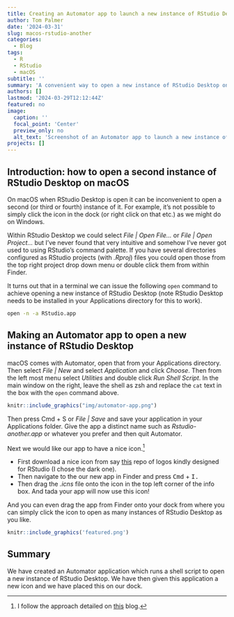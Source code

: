 ```yaml
---
title: Creating an Automator app to launch a new instance of RStudio Desktop on macOS
author: Tom Palmer
date: '2024-03-31'
slug: macos-rstudio-another
categories:
  - Blog
tags:
  - R
  - RStudio
  - macOS
subtitle: ''
summary: 'A convenient way to open a new instance of RStudio Desktop on macOS.'
authors: []
lastmod: '2024-03-29T12:12:44Z'
featured: no
image:
  caption: ''
  focal_point: 'Center'
  preview_only: no
  alt_text: 'Screenshot of an Automator app to launch a new instance of RStudio Desktop in the macOS dock.'
projects: []
---
```


## Introduction: how to open a second instance of RStudio Desktop on macOS

On macOS when RStudio Desktop is open it can be inconvenient to open a second (or third or fourth) instance of it.
For example, it's not possible to simply click the icon in the dock (or right click on that etc.) as we might do on Windows.

Within RStudio Desktop we could select *File | Open File...* or *File | Open Project...* but I've never found that very intuitive and somehow I've never got used to using RStudio's command palette.
If you have several directories configured as RStudio projects (with *.Rproj*) files you could open those from the top right project drop down menu or double click them from within Finder.

It turns out that in a terminal we can issue the following `open` command to achieve opening a new instance of RStudio Desktop (note RStudio Desktop needs to be installed in your Applications directory for this to work).

```bash
open -n -a RStudio.app
```

## Making an Automator app to open a new instance of RStudio Desktop

macOS comes with Automator, open that from your Applications directory.
Then select *File | New* and select *Application* and click *Choose*.
Then from the left most menu select *Utilities* and double click *Run Shell Script*.
In the main window on the right, leave the shell as zsh and replace the `cat` text in the box with the `open` command above.

```r
knitr::include_graphics("img/automator-app.png")
```

Then press Cmd + S or *File | Save* and save your application in your Applications folder.
Give the app a distinct name such as *Rstudio-another.app* or whatever you prefer and then quit Automator.

Next we would like our app to have a nice icon.^[I follow the approach detailed on [this](https://www.idownloadblog.com/2023/01/19/how-to-change-app-icons-mac/) blog.]

* First download a nice icon from say [this](https://github.com/amirmasoudabdol/rstudio-icons/tree/main/Icons/macOS/Rectangle) repo of logos kindly designed for RStudio (I chose the dark one).
* Then navigate to the our new app in Finder and press <kbd>Cmd</kbd> + <kbd>I<kbd>.
* Then drag the *.icns* file onto the icon in the top left corner of the info box.
And tada your app will now use this icon!

And you can even drag the app from Finder onto your dock from where you can simply click the icon to open as many instances of RStudio Desktop as you like.

```r
knitr::include_graphics('featured.png')
```

## Summary

We have created an Automator application which runs a shell script to open a new instance of RStudio Desktop. We have then given this application a new icon and we have placed this on our dock.
